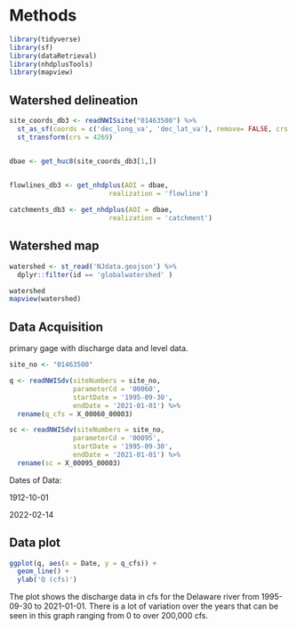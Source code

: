 
# Methods


```r

library(tidyverse)
library(sf)
library(dataRetrieval)
library(nhdplusTools)
library(mapview)
```


## Watershed delineation

```r
site_coords_db3 <- readNWISsite("01463500") %>%
  st_as_sf(coords = c('dec_long_va', 'dec_lat_va'), remove= FALSE, crs = 4326) %>%
  st_transform(crs = 4269)


dbae <- get_huc8(site_coords_db3[1,]) 


flowlines_db3 <- get_nhdplus(AOI = dbae, 
                         realization = 'flowline')
  
catchments_db3 <- get_nhdplus(AOI = dbae, 
                         realization = 'catchment') 
```


## Watershed map

```r
watershed <- st_read('NJdata.geojson') %>%
  dplyr::filter(id == 'globalwatershed' )

watershed
mapview(watershed)

```

## Data Acquisition

primary gage with discharge data and level data. 


```r
site_no <- "01463500" 

q <- readNWISdv(siteNumbers = site_no, 
                parameterCd = '00060', 
                startDate = '1995-09-30', 
                endDate = '2021-01-01') %>% 
  rename(q_cfs = X_00060_00003)

sc <- readNWISdv(siteNumbers = site_no,
                parameterCd = '00095',
                startDate = '1995-09-30', 
                endDate = '2021-01-01') %>%
  rename(sc = X_00095_00003)

```

Dates of Data:

1912-10-01


2022-02-14


## Data plot


```r
ggplot(q, aes(x = Date, y = q_cfs)) + 
  geom_line() + 
  ylab('Q (cfs)')

```


The plot shows the discharge data in cfs for the Delaware river from 1995-09-30 to 2021-01-01. There is a lot of variation over the years that can be seen in this graph ranging from 0 to over 200,000 cfs.
